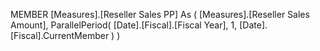 MEMBER [Measures].[Reseller Sales PP] As
( [Measures].[Reseller Sales Amount], 
ParallelPeriod( [Date].[Fiscal].[Fiscal Year], 1, 
[Date].[Fiscal].CurrentMember ) )
